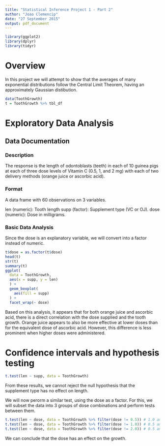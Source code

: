 ```yaml
---
title: "Statistical Inference Project 1 - Part 2"
author: "Joao Clemencip"
date: "27 September 2015"
output: pdf_document
---
```


```r
library(ggplot2)
library(dplyr)
library(tidyr)
```

# Overview

In this project we will attempt to show that the averages of many exponential distributions follow the Central Limit Theorem, having an approximately Gaussian distibution.

```r
data(ToothGrowth)
t = ToothGrowth %>% tbl_df
```

# Exploratory Data Analysis

## Data Documentation

### Description

The response is the length of odontoblasts (teeth) in each of 10 guinea pigs at each of three dose levels of Vitamin C (0.5, 1, and 2 mg) with each of two delivery methods (orange juice or ascorbic acid).

### Format

A data frame with 60 observations on 3 variables.

len	(numeric): Tooth length
supp (factor): Supplement type (VC or OJ).
dose (numeric): Dose in milligrams.

### Basic Data Analysis

Since the dose is an explanatory variable, we will convert into a factor instead of numeric.

```r
t$dose = as.factor(t$dose)
head(t)
str(t)
summary(t)
ggplot(
  data = ToothGrowth,
  aes(x = supp, y = len)
  ) +
  geom_boxplot(
    aes(fill = supp)
  ) + 
  facet_wrap(~ dose)
```

Based on this analysis, it appears that for both orange juice and ascorbic acid, there is a direct correlation with the dose supplied and the tooth growth. Orange juice appears to also be more effective at lower doses than for the equivalent dose of ascorbic acid. However, this difference is less prominent when higher doses were administered.

# Confidence intervals and hypothesis testing

```r
t.test(len ~ supp, data = ToothGrowth)
```

From these results, we cannot reject the null hypothesis that the supplement type has no effect on length.

We will now perorm a similar test, using the dose as a factor. For this, we will subset the data into 3 groups of dose combinations and perform tests between them.

```r
t.test(len ~ dose, data = ToothGrowth %>% filter(dose != 0.5)) # 1.0 and 2.0
t.test(len ~ dose, data = ToothGrowth %>% filter(dose != 1.0)) # 0.5 and 2.0
t.test(len ~ dose, data = ToothGrowth %>% filter(dose != 2.0)) # 0.5 and 1.0
```
We can conclude that the dose has an effect on the growth.
